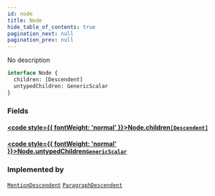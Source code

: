 ```yaml
---
id: node
title: Node
hide_table_of_contents: true
pagination_next: null
pagination_prev: null
---
```








No description

```graphql
interface Node {
  children: [Descendent]
  untypedChildren: GenericScalar
}
```


### Fields

#### [<code style={{ fontWeight: 'normal' }}>Node.<b>children</b></code>](#)<Bullet />[`[Descendent]`](/docs/schemas/mikro/interfaces/descendent) <Badge class="secondary" text="list"/> <Badge class="secondary" text="interface"/>
> 
> 

#### [<code style={{ fontWeight: 'normal' }}>Node.<b>untypedChildren</b></code>](#)<Bullet />[`GenericScalar`](/docs/schemas/mikro/scalars/generic-scalar) <Badge class="secondary" text="scalar"/>
> 
> 



### Implemented by

[`MentionDescendent`](/docs/schemas/mikro/objects/mention-descendent)  <Badge class="secondary" text="object"/><Bullet />[`ParagraphDescendent`](/docs/schemas/mikro/objects/paragraph-descendent)  <Badge class="secondary" text="object"/>



